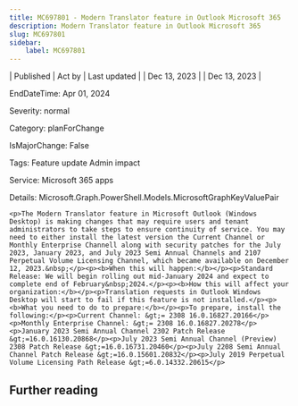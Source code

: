 ```yaml
---
title: MC697801 - Modern Translator feature in Outlook Microsoft 365
description: Modern Translator feature in Outlook Microsoft 365
slug: MC697801
sidebar:
    label: MC697801
---
```



| Published | Act by | Last updated |
| Dec 13, 2023 |  | Dec 13, 2023 |

EndDateTime: Apr 01, 2024

Severity: normal

Category: planForChange

IsMajorChange: False

Tags: Feature update Admin impact

Service: Microsoft 365 apps

Details: Microsoft.Graph.PowerShell.Models.MicrosoftGraphKeyValuePair

```
<p>The Modern Translator feature in Microsoft Outlook (Windows Desktop) is making changes that may require users and tenant administrators to take steps to ensure continuity of service. You may need to either install the latest version the Current Channel or Monthly Enterprise Channell along with security patches for the July 2023, January 2023, and July 2023 Semi Annual Channels and 2107 Perpetual Volume Licensing Channel, which became available on December 12, 2023.&nbsp;</p><p><b>When this will happen:</b></p><p>Standard Release: We will begin rolling out mid-January 2024 and expect to complete end of February&nbsp;2024.</p><p><b>How this will affect your organization:</b></p><p>Translation requests in Outlook Windows Desktop will start to fail if this feature is not installed.</p><p><b>What you need to do to prepare:</b></p><p>To prepare, install the following:</p><p>Current Channel: &gt;= 2308 16.0.16827.20166</p><p>Monthly Enterprise Channel: &gt;= 2308 16.0.16827.20278</p><p>January 2023 Semi Annual Channel 2302 Patch Release &gt;=16.0.16130.20868</p><p>July 2023 Semi Annual Channel (Preview) 2308 Patch Release &gt;=16.0.16731.20460</p><p>July 2208 Semi Annual Channel Patch Release &gt;=16.0.15601.20832</p><p>July 2019 Perpetual Volume Licensing Path Release &gt;=6.0.14332.20615</p>
```

## Further reading
